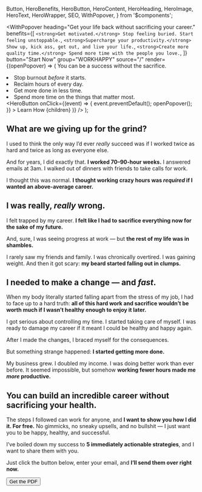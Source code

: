   Button,
  HeroBenefits,
  HeroButton,
  HeroContent,
  HeroHeading,
  HeroImage,
  HeroText,
  HeroWrapper,
  SEO,
  WithPopover,
} from '$components';

  <WithPopover
    heading="Get your life back without sacrificing your career."
    benefits={[
      `<strong>Get motivated.</strong> Stop feeling buried. Start feeling unstoppable.`,
      `<strong>Supercharge your productivity.</strong> Show up, kick ass, get out, and live your life.`,
      `<strong>Create more quality time.</strong> Spend more time with the people you love.`,
    ]}
    button="Start Now"
    group="WORKHAPPY"
    source="/"
    render={(openPopover) => (
      <HeroWrapper>
        <SEO />
        <HeroImage />
        <HeroText>
          <HeroHeading>You can be a success without the sacrifice.</HeroHeading>
          <HeroBenefits>
            <li>
              Stop burnout <em>before</em> it starts.
            </li>
            <li>Reclaim hours of every day.</li>
            <li>Get more done in less time.</li>
            <li>Spend more time on the things that matter most.</li>
          </HeroBenefits>
          <HeroButton
            onClick={(event) => {
              event.preventDefault();
              openPopover();
            }}
          >
            Learn How
          </HeroButton>
        </HeroText>
        <HeroContent id="home-content">{children}</HeroContent>
      </HeroWrapper>
    )}
  />
);

## What are we giving up for the grind?

I used to think the only way I’d ever _really_ succeed was if I worked twice as
hard and twice as long as everyone else.

And for years, I did exactly that. **I worked 70–90-hour weeks.** I answered
emails at 3am. I walked out of dinners with friends to take calls for work.

I thought this was normal. **I thought working crazy hours was _required_ if I
wanted an above-average career.**

## I was really, _really_ wrong.

I felt trapped by my career. **I felt like I had to sacrifice everything now for
the sake of my future.**

And, sure, I was seeing progress at work — but **the rest of my life was in
shambles.**

I rarely saw my friends and family. I was chronically overtired. I was gaining
weight. And then it got scary: **my beard started falling out in clumps.**

## I needed to make a change — and _fast_.

When my body literally started falling apart from the stress of my job, I had to
face up to a hard truth: **all of this hard work and sacrifice wouldn’t be worth
much if I wasn’t healthy enough to enjoy it later.**

I got serious about controlling my time. I started taking care of myself. I was
ready to damage my career if it meant I could be healthy and happy again.

After I made the changes, I braced myself for the consequences.

But something strange happened: **I started getting more done.**

My business grew. I doubled my income. I was doing better work than ever before.
It seemed impossible, but somehow **working fewer hours made me _more_
productive.**

## You can build an incredible career without sacrificing your health.

The steps I followed can work for anyone, and **I want to show you how I did it.
For free.** No gimmicks, no sneaky upsells, and no bullshit — I just want you to
be happy, healthy, and successful.

I’ve boiled down my success to **5 immediately actionable strategies**, and I
want to share them with you.

Just click the button below, enter your email, and **I’ll send them over right
now.**

<Button href="/work-happier" className="js--open-popover">
  Get the PDF
</Button>
